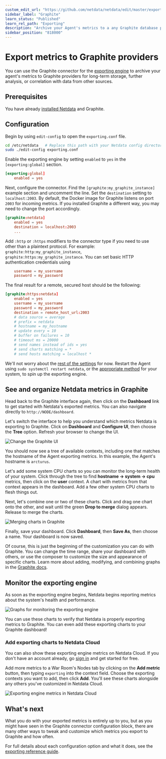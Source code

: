```yaml
---
custom_edit_url: "https://github.com/netdata/netdata/edit/master/exporting/graphite/README.md"
sidebar_label: "Graphite"
learn_status: "Published"
learn_rel_path: "Exporting"
description: "Archive your Agent's metrics to a any Graphite database provider for long-term storage, further analysis, or correlation with data from other sources."
sidebar_position: "818000"
---
```

# Export metrics to Graphite providers

You can use the Graphite connector for
the [exporting engine](/docs/exporting/exporting-reference) to archive your agent's
metrics to Graphite providers for long-term storage, further analysis, or correlation with data from other sources.

## Prerequisites

You have already [installed Netdata](/docs/installing) and 
Graphite.

## Configuration

Begin by using `edit-config` to open the `exporting.conf` file.

```bash
cd /etc/netdata   # Replace this path with your Netdata config directory
sudo ./edit-config exporting.conf
```

Enable the exporting engine by setting `enabled` to `yes` in the `[exporting:global]` section.

```conf
[exporting:global]
    enabled = yes
```

Next, configure the connector. Find the `[graphite:my_graphite_instance]` example section and uncomment the line.
Set the `destination` setting to `localhost:2003`. By default, the Docker image for Graphite listens on port `2003` for
incoming metrics. If you installed Graphite a different way, you may need to change the port accordingly.

```conf
[graphite:netdata]
    enabled = yes
    destination = localhost:2003
    ...
```

Add `:http` or `:https` modifiers to the connector type if you need to use other than a plaintext protocol. For
example: `graphite:http:my_graphite_instance`,
`graphite:https:my_graphite_instance`. You can set basic HTTP authentication credentials using

```conf
    username = my_username
    password = my_password
```

The final result for a remote, secured host should be the following: 

```conf
[graphite:https:netdata]
    enabled = yes
    username = my_username
    password = my_password
    destination = remote_host_url:2003
    # data source = average
    # prefix = netdata
    # hostname = my_hostname
    # update every = 10
    # buffer on failures = 10
    # timeout ms = 20000
    # send names instead of ids = yes
    # send charts matching = *
    # send hosts matching = localhost *
```

We'll not worry about the [rest of the settings](/docs/exporting/exporting-reference#options)
 for now. Restart the Agent using `sudo systemctl restart netdata`, or the
[appropriate method](/docs/maintaining/starting-and-stopping-netdata-agents) for your
system, to spin up the exporting engine.

## See and organize Netdata metrics in Graphite

Head back to the Graphite interface again, then click on the **Dashboard** link to get started with Netdata's exported
metrics. You can also navigate directly to `http://NODE/dashboard`.

Let's switch the interface to help you understand which metrics Netdata is exporting to Graphite. Click on **Dashboard**
and **Configure UI**, then choose the **Tree** option. Refresh your browser to change the UI.

![Change the Graphite UI](https://user-images.githubusercontent.com/1153921/83798697-77c63500-a659-11ea-8ed5-5e274953c871.png)

You should now see a tree of available contexts, including one that matches the hostname of the Agent exporting metrics.
In this example, the Agent's hostname is `arcturus`.

Let's add some system CPU charts so you can monitor the long-term health of your system. Click through the tree to find
**hostname → system → cpu** metrics, then click on the **user** context. A chart with metrics from that context appears
in the dashboard. Add a few other system CPU charts to flesh things out.

Next, let's combine one or two of these charts. Click and drag one chart onto the other, and wait until the green **Drop
to merge** dialog appears. Release to merge the charts.

![Merging charts in Graphite](https://user-images.githubusercontent.com/1153921/83817628-1bbfd880-a67a-11ea-81bc-05efc639b6ce.png)

Finally, save your dashboard. Click **Dashboard**, then **Save As**, then choose a name. Your dashboard is now saved.

Of course, this is just the beginning of the customization you can do with Graphite. You can change the time range,
share your dashboard with others, or use the composer to customize the size and appearance of specific charts. Learn
more about adding, modifying, and combining graphs in 
the [Graphite docs](https://graphite.readthedocs.io/en/latest/dashboard.html).

## Monitor the exporting engine

As soon as the exporting engine begins, Netdata begins reporting metrics about the system's health and performance.

![Graphs for monitoring the exporting engine](https://user-images.githubusercontent.com/1153921/83800787-e5c02b80-a65c-11ea-865a-c447d2ce4cbb.png)

You can use these charts to verify that Netdata is properly exporting metrics to Graphite. You can even add these
exporting charts to your Graphite dashboard!

### Add exporting charts to Netdata Cloud

You can also show these exporting engine metrics on Netdata Cloud. If you don't have an account already, 
go [sign in](https://app.netdata.cloud) and get started for free.

Add more metrics to a War Room's Nodes tab by clicking on the **Add metric** button, then typing `exporting` into the
context field. Choose the exporting contexts you want to add, then click **Add**. You'll see these charts alongside any
others you've customized in Netdata Cloud.

![Exporting engine metrics in Netdata Cloud](https://user-images.githubusercontent.com/1153921/83902769-db139e00-a711-11ea-828e-aa7e32b04c75.png)

## What's next

What you do with your exported metrics is entirely up to you, but as you might have seen in the Graphite connector
configuration block, there are many other ways to tweak and customize which metrics you export to Graphite and how
often.

For full details about each configuration option and what it does, see 
the [exporting reference guide](/docs/exporting/exporting-reference).

